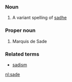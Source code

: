 ===Noun===
#A variant spelling of [[sadhe]]

===Proper noun===

# Marquis de Sade

===Related terms===
*[[sadism]]

[[nl:sade]]